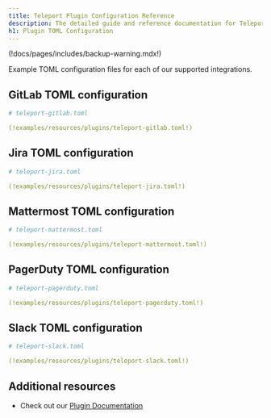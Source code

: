 ```yaml
---
title: Teleport Plugin Configuration Reference
description: The detailed guide and reference documentation for Teleport Plugin TOML Configuration.
h1: Plugin TOML Configuration
---
```


(!docs/pages/includes/backup-warning.mdx!)

Example TOML configuration files for each of our supported integrations.

## GitLab TOML configuration

```yaml
# teleport-gitlab.toml

(!examples/resources/plugins/teleport-gitlab.toml!)
```

## Jira TOML configuration

```yaml
# teleport-jira.toml

(!examples/resources/plugins/teleport-jira.toml!)
```

## Mattermost TOML configuration

```yaml
# teleport-mattermost.toml

(!examples/resources/plugins/teleport-mattermost.toml!)
```

## PagerDuty TOML configuration

```yaml
# teleport-pagerduty.toml

(!examples/resources/plugins/teleport-pagerduty.toml!)
```

## Slack TOML configuration

```yaml
# teleport-slack.toml

(!examples/resources/plugins/teleport-slack.toml!)
```

## Additional resources

- Check out our [Plugin Documentation](../../enterprise/introduction.mdx)
